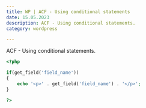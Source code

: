 ```yaml
---
title: WP | ACF - Using conditional statements
date: 15.05.2023
description: ACF - Using conditional statements.
category: wordpress

---
```


ACF - Using conditional statements.

```php
<?php

if(get_field('field_name'))
{
	echo '<p>' . get_field('field_name') . '</p>';
}

?>
```
